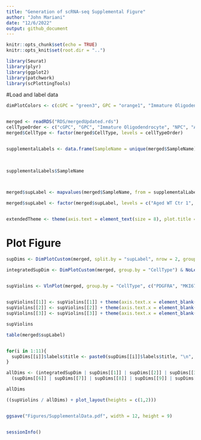 ```yaml
---
title: "Generation of scRNA-seq Supplemental Figure"
author: "John Mariani"
date: "12/6/2022"
output: github_document
---
```


```r
knitr::opts_chunk$set(echo = TRUE)
knitr::opts_knit$set(root.dir = "..")
```


```r
library(Seurat)
library(plyr)
library(ggplot2)
library(patchwork)
library(scPlottingTools)

```

#Load and label data

```r

dimPlotColors <- c(cGPC = "green3", GPC = "orange1", "Immature Oligodendrocyte" = "royalblue2", APC = "brown3", Astrocyte = "purple3", NPC = "magenta")


merged <- readRDS("RDS/mergedUpdated.rds")
cellTypeOrder <- c("cGPC", "GPC", "Immature Oligodendrocyte", "NPC", "APC", "Astrocyte")
merged$CellType <- factor(merged$CellType, levels = cellTypeOrder)


supplementalLabels <- data.frame(SampleName = unique(merged$SampleName), supLabel = c("Young WT Ctr 1", "Young WT Isograft 1","Young WT Ctr 2",
                                                                                      "Young WT Allograft 1", "Young WT Allograft 2", "Young WT Allograft 3",
                                                                                      "Aged WT Ctr 1", "Aged WT Isograft 1", "HD Ctr 1",
                                                                                      "HD Allograft 1", "HD Allograft 2"))
supplementalLabels$SampleName



merged$supLabel <- mapvalues(merged$SampleName, from = supplementalLabels$SampleName, to = supplementalLabels$supLabel)

merged$supLabel <- factor(merged$supLabel, levels = c("Aged WT Ctr 1", "Aged WT Isograft 1", "HD Ctr 1", "HD Allograft 1", "HD Allograft 2", "Young WT Ctr 1", "Young WT Ctr 2", "Young WT Allograft 1", "Young WT Allograft 2", "Young WT Allograft 3", "Young WT Isograft 1"))


extendedTheme <- theme(axis.text = element_text(size = 8), plot.title = element_text(size = 10))


```

# Plot Figure

```r

supDims <- DimPlotCustom(merged, split.by = "supLabel", nrow = 2, group.by = "CellType") & NoLegend() & scale_fill_manual(values = dimPlotColors) & extendedTheme & coord_flip() & scale_y_reverse()

integratedSupDim <- DimPlotCustom(merged, group.by = "CellType") & NoLegend() & scale_fill_manual(values = dimPlotColors) & extendedTheme & coord_flip() & scale_y_reverse() & ggtitle("Integrated\n10410 Cells")


supViolins <- VlnPlot(merged, group.by = "CellType", c("PDGFRA", "MKI67", "MBP", "AQP4", "GFAP", "STMN2"), pt.size = 0, cols = dimPlotColors) & theme(axis.title = element_blank()) & extendedTheme
                                                                                                                                                  

supViolins[[1]] <- supViolins[[1]] + theme(axis.text.x = element_blank())
supViolins[[2]] <- supViolins[[2]] + theme(axis.text.x = element_blank())
supViolins[[3]] <- supViolins[[3]] + theme(axis.text.x = element_blank())

supViolins

table(merged$supLabel)


for(i in 1:11){
  supDims[[i]]$labels$title <- paste0(supDims[[i]]$labels$title, "\n", table(merged$supLabel)[[i]], " Cells")
}

allDims <- (integratedSupDim | supDims[[1]] | supDims[[2]] | supDims[[3]] | supDims[[4]] | supDims[[5]]) /
  (supDims[[6]] | supDims[[7]] | supDims[[8]] | supDims[[9]] | supDims[[10]] | supDims[[11]])

allDims

((supViolins / allDims) + plot_layout(heights = c(1,2)))


ggsave("Figures/SupplementalData.pdf", width = 12, height = 9)



```



```r

sessionInfo()
```